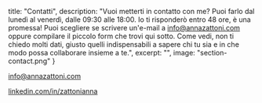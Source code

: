   title: "Contatti",
  description: "Vuoi metterti in contatto con me? Puoi farlo dal lunedì al venerdì, dalle 09:30 alle 18:00. Io ti risponderò entro 48 ore, è una promessa! Puoi scegliere se scrivere un'e-mail a info@annazattoni.com oppure compilare il piccolo form che trovi qui sotto. Come vedi, non ti chiedo molti dati, giusto quelli indispensabili a sapere chi tu sia e in che modo possa collaborare insieme a te.",
  excerpt: "",
  image: "section-contact.png"
}

[info@annazattoni.com](mailto:info@annazattoni.com)

[linkedin.com/in/zattonianna](https://www.linkedin.com/in/zattonianna)
